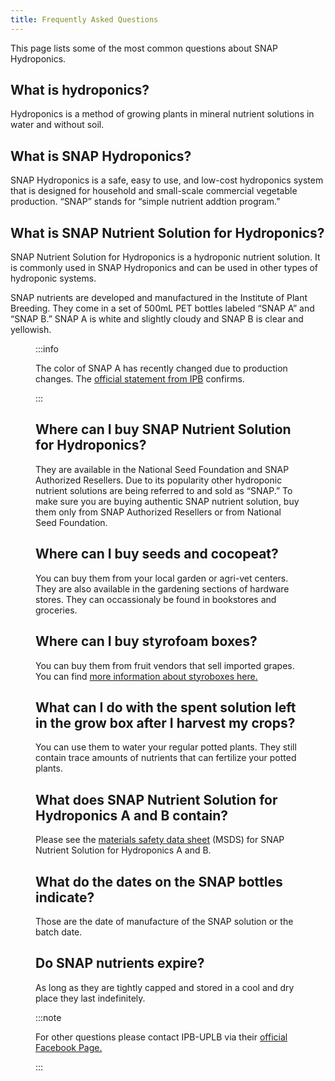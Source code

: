 ```yaml
---
title: Frequently Asked Questions
---
```



<Lead>

This page lists some of the most common questions about SNAP Hydroponics.

</Lead>

## What is hydroponics?
Hydroponics is a method of growing plants in mineral nutrient solutions in water
and without soil.

## What is SNAP Hydroponics?
SNAP Hydroponics is a safe, easy to use, and low-cost hydroponics system that is
designed for household and small-scale commercial vegetable production. “SNAP”
stands for “simple nutrient addtion program.”

## What is SNAP Nutrient Solution for Hydroponics?
SNAP Nutrient Solution for Hydroponics is a hydroponic nutrient solution. It is
commonly used in SNAP Hydroponics and can be used in other types of hydroponic
systems.

SNAP nutrients are developed and manufactured in the Institute of Plant Breeding.
They come in a set of 500mL PET bottles labeled “SNAP A” and “SNAP B.” SNAP A is
white and slightly cloudy and SNAP B is clear and yellowish.

<Figure
  caption="SNAP A is white and cloudy and SNAP B is clear and yellowish."
  alt="Pair of 500mL PET bottles containing SNAP A and SNAP B."
  src="snap-a-and-b.jpg"
/>

:::info

The color of SNAP A has recently changed due to production changes. The 
[official statement from IPB](https://snaphydro.wordpress.com/2021/03/10/snap-hydroponics-color-changed/)
confirms.

:::

## Where can I buy SNAP Nutrient Solution for Hydroponics?
They are available in the National Seed Foundation and SNAP Authorized Resellers.
Due to its popularity other hydroponic nutrient solutions are being referred to
and sold as “SNAP.” To make sure you are buying authentic SNAP nutrient solution,
buy them only from SNAP Authorized Resellers or from National Seed Foundation.

## Where can I buy seeds and cocopeat?
You can buy them from your local garden or agri-vet centers. They are also
available in the gardening sections of hardware stores. They can occassionaly
be found in bookstores and groceries.

## Where can I buy styrofoam boxes?
You can buy them from fruit vendors that sell imported grapes. You can find
[more information about styroboxes here.](/docs/guides/styrobox)

## What can I do with the spent solution left in the grow box after I harvest my crops?
You can use them to water your regular potted plants. They still contain trace
amounts of nutrients that can fertilize your potted plants.

## What does SNAP Nutrient Solution for Hydroponics A and B contain?
Please see the [materials safety data sheet](https://snaphydro.wordpress.com/wp-content/uploads/2018/09/snap-hydroponics-materials-safety-data-sheet.pdf)
(MSDS) for SNAP Nutrient Solution for Hydroponics A and B.

## What do the dates on the SNAP bottles indicate?
Those are the date of manufacture of the SNAP solution or the batch date.

## Do SNAP nutrients expire?
As long as they are tightly capped and stored in a cool and dry place they last
indefinitely.

:::note

For other questions please contact IPB-UPLB via their
[official Facebook Page.](https://www.facebook.com/uplbipbsnap)

:::